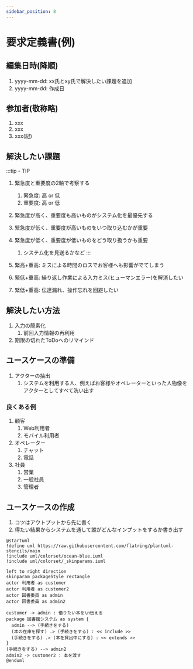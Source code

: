 ```yaml
---
sidebar_position: 8
---
```

# 要求定義書(例)
## 編集日時(降順)
1. yyyy-mm-dd: xx氏とxy氏で解決したい課題を追加
1. yyyy-mm-dd: 作成日

## 参加者(敬称略)
1. xxx
1. xxx
1. xxx(記)

## 解決したい課題

:::tip - TIP
1. 緊急度と重要度の2軸で考察する
    1. 緊急度: 高 or 低
    1. 重要度: 高 or 低
1. 緊急度が高く、重要度も高いものがシステム化を最優先する
1. 緊急度が低く、重要度が高いものをいつ取り込むかが重要
1. 緊急度が低く、重要度が低いものをどう取り扱うかも重要
    1. システム化を見送るかなど
:::

1. 緊高+重高: ミスによる時間のロスでお客様へも影響がでてしまう
1. 緊低+重高: 繰り返し作業による入力ミス(ヒューマンエラー)を解消したい
1. 緊低+重高: 伝達漏れ、操作忘れを回避したい

## 解決したい方法
1. 入力の簡素化
    1. 前回入力情報の再利用
1. 期限の切れたToDoへのリマインド

## ユースケースの準備
1. アクターの抽出
    1. システムを利用する人、例えばお客様やオペレーターといった人物像をアクターとしてすべて洗い出す

### 良くある例
1. 顧客
    1. Web利用者
    1. モバイル利用者
1. オペレーター
    1. チャット
    1. 電話
1. 社員
    1. 営業
    1. 一般社員
    1. 管理者

## ユースケースの作成
1. コツはアウトプットから先に書く
1. 得たい結果からシステムを通して誰がどんなインプットをするか書き出す

```plantuml
@startuml
!define uml https://raw.githubusercontent.com/flatring/plantuml-stencils/main
!include uml/colorset/ocean-blue.iuml
!include uml/colorset/_skinparams.iuml

left to right direction
skinparam packageStyle rectangle
actor 利用者 as customer
actor 利用者 as customer2
actor 図書委員 as admin
actor 図書委員 as admin2

customer -> admin : 借りたい本を\n伝える
package 図書館システム as system {
  admin --> (手続きをする)
  (本の在庫を探す) .> (手続きをする) : << include >>
  (手続きをする) .> (本を貸出中にする) : << extends >>
}
(手続きをする) --> admin2
admin2 -> customer2 : 本を渡す
@enduml
```
